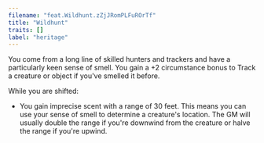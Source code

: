 ```yaml
---
filename: "feat.Wildhunt.zZjJRomPLFuROrTf"
title: "Wildhunt"
traits: []
label: "heritage"
---
```


You come from a long line of skilled hunters and trackers and have a particularly keen sense of smell. You gain a +2 circumstance bonus to Track a creature or object if you've smelled it before.

While you are shifted:

- You gain imprecise scent with a range of 30 feet. This means you can use your sense of smell to determine a creature's location. The GM will usually double the range if you're downwind from the creature or halve the range if you're upwind.